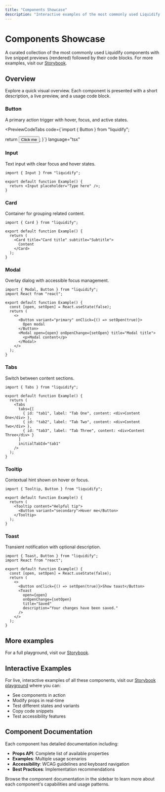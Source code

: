 ```yaml
---
title: "Components Showcase"
description: "Interactive examples of the most commonly used Liquidify components with live code previews"
---
```


# Components Showcase

A curated collection of the most commonly used Liquidify components with live snippet previews (rendered) followed by their code blocks. For more examples, visit our [Storybook](https://liquidify-storybook.vercel.app).


## Overview

Explore a quick visual overview. Each component is presented with a short description, a live preview, and a usage code block.


### Button

A primary action trigger with hover, focus, and active states.

<PreviewCodeTabs
  code={`import { Button } from "liquidify";

  return <Button variant="primary">Click me</Button>;
}`}
  language="tsx"
>
  <ButtonExample />
</PreviewCodeTabs>

### Input

Text input with clear focus and hover states.

<InputExample />

```tsx title="Usage"
import { Input } from "liquidify";

export default function Example() {
  return <Input placeholder="Type here" />;
}
```

### Card

Container for grouping related content.

<CardExample />

```tsx title="Usage"
import { Card } from "liquidify";

export default function Example() {
  return (
    <Card title="Card title" subtitle="Subtitle">
      Content
    </Card>
  );
}
```

### Modal

Overlay dialog with accessible focus management.

<ModalExample />

```tsx title="Usage"
import { Modal, Button } from "liquidify";
import React from "react";

export default function Example() {
  const [open, setOpen] = React.useState(false);
  return (
    <>
      <Button variant="primary" onClick={() => setOpen(true)}>
        Open modal
      </Button>
      <Modal open={open} onOpenChange={setOpen} title="Modal title">
        <p>Modal content</p>
      </Modal>
    </>
  );
}
```

### Tabs

Switch between content sections.

<TabsExample />

```tsx title="Usage"
import { Tabs } from "liquidify";

export default function Example() {
  return (
    <Tabs
      tabs={[
        { id: "tab1", label: "Tab One", content: <div>Content One</div> },
        { id: "tab2", label: "Tab Two", content: <div>Content Two</div> },
        { id: "tab3", label: "Tab Three", content: <div>Content Three</div> }
      ]
      initialTabId="tab1"
    />
  );
}
```

### Tooltip

Contextual hint shown on hover or focus.

<TooltipExample />

```tsx title="Usage"
import { Tooltip, Button } from "liquidify";

export default function Example() {
  return (
    <Tooltip content="Helpful tip">
      <Button variant="secondary">Hover me</Button>
    </Tooltip>
  );
}
```

### Toast

Transient notification with optional description.

<ToastExample />

```tsx title="Usage"
import { Toast, Button } from "liquidify";
import React from "react";

export default function Example() {
  const [open, setOpen] = React.useState(false);
  return (
    <>
      <Button onClick={() => setOpen(true)}>Show toast</Button>
      <Toast
        open={open}
        onOpenChange={setOpen}
        title="Saved"
        description="Your changes have been saved."
      />
    </>
  );
}
```

## More examples

For a full playground, visit our [Storybook](https://liquidify-storybook.vercel.app).

## Interactive Examples

For live, interactive examples of all these components, visit our [Storybook playground](https://liquidify-storybook.vercel.app) where you can:

- See components in action
- Modify props in real-time
- Test different states and variants
- Copy code snippets
- Test accessibility features

## Component Documentation

Each component has detailed documentation including:

- **Props API**: Complete list of available properties
- **Examples**: Multiple usage scenarios
- **Accessibility**: WCAG guidelines and keyboard navigation
- **Best Practices**: Implementation recommendations

Browse the component documentation in the sidebar to learn more about each component's capabilities and usage patterns.

